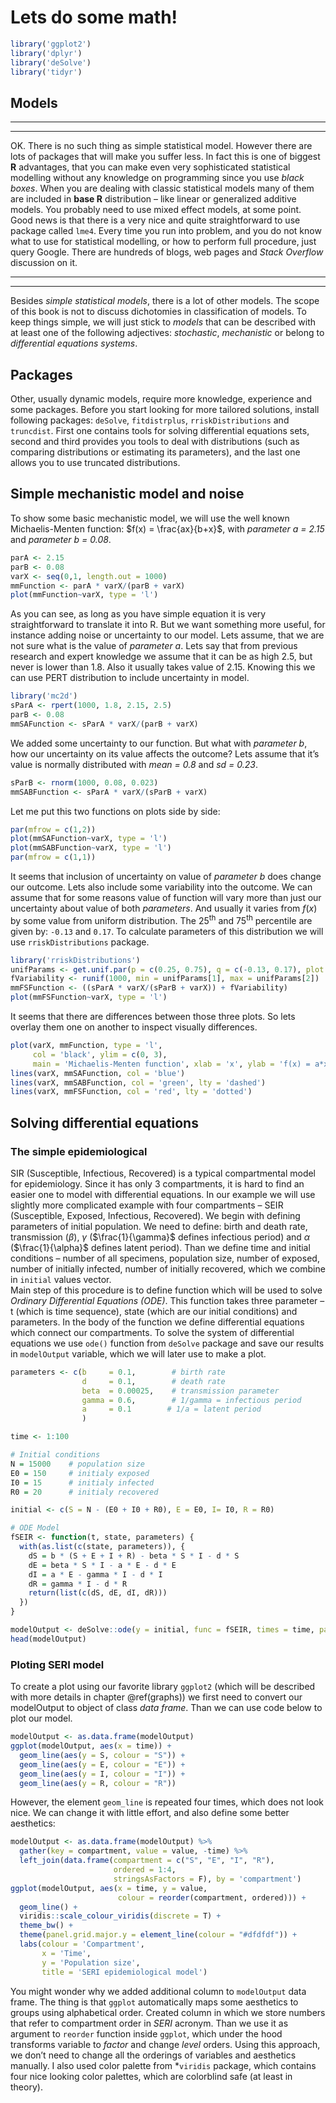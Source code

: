 # Lets do some math!

```r
library('ggplot2')
library('dplyr')
library('deSolve')
library('tidyr')
```

## Models

***
\begin{center}
\begingroup\Large
Simple statistical model  
\endgroup
\end{center}
***

OK. There is no such thing as simple statistical model. However there are lots of packages that will make you suffer less. In fact this is one of biggest **R** advantages, that you can make even very sophisticated statistical modelling without any knowledge on programming since you use *black boxes*. When you are dealing with classic statistical models many of them are included in **base R** distribution -- like linear or generalized additive models. You probably need to use mixed effect models, at some point. Good news is that there is a very nice and quite straightforward to use package called `lme4`. Every time you run into problem, and you do not know what to use for statistical modelling, or how to perform full procedure, just query Google. There are hundreds of blogs, web pages and *Stack Overflow* discussion on it.

***
\begin{center}
\begingroup\Large*
Other models  
\endgroup
\end{center}
***

Besides *simple statistical models*, there is a lot of other models. The scope of this book is not to discuss dichotomies in classification of models. To keep things simple, we will just stick to *models* that can be described with at least one of the following adjectives: *stochastic*, *mechanistic* or belong to *differential equations systems*. 

## Packages
Other, usually dynamic models, require more knowledge, experience and some packages. Before you start looking for more tailored solutions, install following packages: `deSolve`, `fitdistrplus`, `rriskDistributions` and `truncdist`. First one contains tools for solving differential equations sets, second and third provides you tools to deal with distributions (such as comparing distributions or estimating its parameters), and the last one allows you to use truncated distributions.

## Simple mechanistic model and noise
To show some basic mechanistic model, we will use the well known Michaelis-Menten function: $f(x) = \frac{ax}{b+x}$, with *parameter a = 2.15* and *parameter b = 0.08*.

```r
parA <- 2.15
parB <- 0.08
varX <- seq(0,1, length.out = 1000)
mmFunction <- parA * varX/(parB + varX)
plot(mmFunction~varX, type = 'l')
```

As you can see, as long as you have simple equation it is very straightforward to translate it into R. But we want something more useful, for instance adding noise or uncertainty to our model. Lets assume, that we are not sure what is the value of *parameter a*. Lets say that from previous research and expert knowledge we assume that it can be as high 2.5, but never is lower than 1.8. Also it usually takes value of 2.15. Knowing this we can use PERT distribution to include uncertainty in model.

```r
library('mc2d')
sParA <- rpert(1000, 1.8, 2.15, 2.5)
parB <- 0.08
mmSAFunction <- sParA * varX/(parB + varX)
```

We added some uncertainty to our function. But what with *parameter b*, how our uncertainty on its value affects the outcome? Lets assume that it's value is normally distributed with *mean = 0.8* and *sd = 0.23*.

```r
sParB <- rnorm(1000, 0.08, 0.023) 
mmSABFunction <- sParA * varX/(sParB + varX)
```

Let me put this two functions on plots side by side:

```r
par(mfrow = c(1,2))
plot(mmSAFunction~varX, type = 'l')
plot(mmSABFunction~varX, type = 'l')
par(mfrow = c(1,1))
```

It seems that inclusion of uncertainty on value of *parameter b* does change our outcome. Lets also include some variability into the outcome. We can assume that for some reasons value of function will vary more than just our uncertainty about value of both *parameters*. And usually it varies from $f(x)$ by some value from uniform distribution. The 25^th^ and 75^th^ percentile are given by: `-0.13` and `0.17`. To calculate parameters of this distribution we will use `rriskDistributions` package.

```r
library('rriskDistributions')
unifParams <- get.unif.par(p = c(0.25, 0.75), q = c(-0.13, 0.17), plot = F)
fVariability <- runif(1000, min = unifParams[1], max = unifParams[2])
mmFSFunction <- ((sParA * varX/(sParB + varX)) + fVariability)
plot(mmFSFunction~varX, type = 'l')
```

It seems that there are differences between those three plots. So lets overlay them one on another to inspect visually differences.

```r
plot(varX, mmFunction, type = 'l',
     col = 'black', ylim = c(0, 3),
     main = 'Michaelis-Menten function', xlab = 'x', ylab = 'f(x) = a*x/(b+x)')
lines(varX, mmSAFunction, col = 'blue')
lines(varX, mmSABFunction, col = 'green', lty = 'dashed')
lines(varX, mmFSFunction, col = 'red', lty = 'dotted')
```

## Solving differential equations

### The simple epidemiological
SIR (Susceptible, Infectious, Recovered) is a typical compartmental model for epidemiology. Since it has only 3 compartments, it is hard to find an easier one to model with differential equations. In our example we will use slightly more complicated example with four compartments -- SEIR (Susceptible, Exposed, Infectious, Recovered). We begin with defining parameters of initial population. We need to define: birth and death rate, transmission ($\beta$), $\gamma$ ($\frac{1}{\gamma}$ defines infectious period) and $\alpha$ ($\frac{1}{\alpha}$ defines latent period). Than we define time and initial conditions -- number of all specimens, population size, number of exposed, number of initially infected, number of initially recovered, which we combine in `initial` values vector.  
Main step of this procedure is to define function which will be used to solve *Ordinary Differential Equations (ODE)*. This function takes three parameter -- t (which is time sequence), state (which are our initial conditions) and parameters. In the body of the function we define differential equations which connect our compartments. To solve the system of differential equations we use `ode()` function from `deSolve` package and save our results in `modelOutput` variable, which we will later use to make a plot.

```r
parameters <- c(b     = 0.1,        # birth rate
                d     = 0.1,        # death rate
                beta  = 0.00025,    # transmission parameter
                gamma = 0.6,        # 1/gamma = infectious period
                a     = 0.1        # 1/a = latent period
                )

time <- 1:100

# Initial conditions
N = 15000    # population size
E0 = 150     # initialy exposed
I0 = 15      # initialy infected
R0 = 20      # initialy recovered

initial <- c(S = N - (E0 + I0 + R0), E = E0, I= I0, R = R0)

# ODE Model
fSEIR <- function(t, state, parameters) {
  with(as.list(c(state, parameters)), {
    dS = b * (S + E + I + R) - beta * S * I - d * S
    dE = beta * S * I - a * E - d * E
    dI = a * E - gamma * I - d * I
    dR = gamma * I - d * R
    return(list(c(dS, dE, dI, dR)))
  })
}

modelOutput <- deSolve::ode(y = initial, func = fSEIR, times = time, parms = parameters)
head(modelOutput)
```

### Ploting SERI model
To create a plot using our favorite library `ggplot2` (which will be described with more details in chapter \@ref(graphs)) we first need to convert our modelOutput to object of class *data frame*. Than we can use code below to plot our model.

```r
modelOutput <- as.data.frame(modelOutput)
ggplot(modelOutput, aes(x = time)) +
  geom_line(aes(y = S, colour = "S")) + 
  geom_line(aes(y = E, colour = "E")) +
  geom_line(aes(y = I, colour = "I")) + 
  geom_line(aes(y = R, colour = "R"))
```

However, the element `geom_line` is repeated four times, which does not look nice. We can change it with little effort, and also define some better aesthetics:

```r
modelOutput <- as.data.frame(modelOutput) %>%
  gather(key = compartment, value = value, -time) %>%
  left_join(data.frame(compartment = c("S", "E", "I", "R"),
                       ordered = 1:4,
                       stringsAsFactors = F), by = 'compartment')
ggplot(modelOutput, aes(x = time, y = value,
                        colour = reorder(compartment, ordered))) +
  geom_line() +
  viridis::scale_colour_viridis(discrete = T) +
  theme_bw() +
  theme(panel.grid.major.y = element_line(colour = "#dfdfdf")) +
  labs(colour = 'Compartment',
       x = 'Time',
       y = 'Population size',
       title = 'SERI epidemiological model')
```

You might wonder why we added additional column to `modelOutput` data frame. The thing is that `ggplot` automatically maps some aesthetics to groups using alphabetical order. Created column in which we store numbers that refer to compartment order in *SERI* acronym. Than we use it as argument to `reorder` function inside `ggplot`, which under the hood transforms variable to *factor* and change *level* orders. Using this approach, we don't need to change all the orderings of variables and aesthetics manually. I also used color palette from *`viridis` package, which contains four nice looking color palettes, which are colorblind safe (at least in theory).
